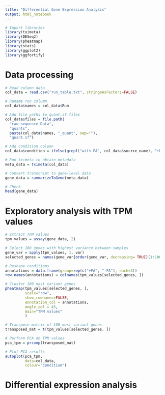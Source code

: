 ---
title: "Differential Gene Expression Analysis"
output: html_notebook
---
```{r}
# Import libraries
library(tximeta)
library(DESeq2)
library(pheatmap)
library(stats)
library(ggplot2)
library(ggfortify)
```

# Data processing

```{r}
# Read column data
col_data = read.csv("run_table.txt", stringsAsFactors=FALSE)

# Rename run column
col_data$names = col_data$Run

# Add file paths to quant.sf files
col_data$files = file.path(
  "raw_sequence_Data", 
  "quants", 
  paste(col_data$names, "_quant", sep=""), 
  "quant.sf")

# Add condition column
col_data$condition = ifelse(grepl("with FA", col_data$source_name), "+FA", "-FA")
```

```{r}
# Run tximeta to obtain metadata
meta_data = tximeta(col_data)

# Convert transcript to gene-level data
gene_data = summarizeToGene(meta_data)

# Check
head(gene_data)
```

# Exploratory analysis with TPM values

```{r}
# Extract TPM values
tpm_values = assay(gene_data, 2)

# Select 100 genes with highest variance between samples
gene_var = apply(tpm_values, 1, var)
selected_genes = names(gene_var[order(gene_var, decreasing= TRUE)[1:100]])

# Reshape conditions
annotations = data.frame(group=rep(c("+FA", "-FA"), each=3))
row.names(annotations) = colnames(tpm_values[selected_genes, ])

# Cluster 100 most variant genes
pheatmap(tpm_values[selected_genes, ], 
         scale="row", 
         show_rownames=FALSE, 
         annotation_col = annotations,
         angle_col = 45,
         main="TPM values"
         )
```

```{r}
# Transpose matrix of 100 most variant genes
transposed_mat = t(tpm_values[selected_genes, ])

# Perform PCA on TPM values
pca_tpm = prcomp(transposed_mat)

# Plot PCA results
autoplot(pca_tpm, 
         data=col_data, 
         colour="condition")
```
# Differential expression analysis


